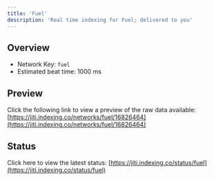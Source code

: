 ```yaml
---
title: 'Fuel'
description: 'Real time indexing for Fuel; delivered to you'
---
```


## Overview
- Network Key: `fuel`
- Estimated beat time: 1000 ms

## Preview
Click the following link to view a preview of the raw data available: [https://jiti.indexing.co/networks/fuel/16826464](https://jiti.indexing.co/networks/fuel/16826464)

## Status
Click here to view the latest status: [https://jiti.indexing.co/status/fuel](https://jiti.indexing.co/status/fuel)
